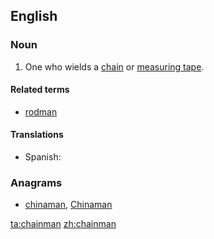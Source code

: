 ==English==

===Noun===
{{en-noun|head=[[chain]][[man]]|chainmen}}

# {{lb|en|surveying}} One who wields a [[chain]] or [[measuring tape]].

====Related terms====
* [[rodman]]

====Translations====
{{trans-top|one who wields a chain}}
* Spanish: {{t|es|cadenero}}
{{trans-mid}}
{{trans-bottom}}

===Anagrams===
* [[chinaman#English|chinaman]], [[Chinaman#English|Chinaman]]

[[ta:chainman]]
[[zh:chainman]]